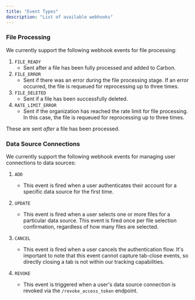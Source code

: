 ```yaml
---
title: "Event Types"
description: "List of available webhooks"
---
```


### File Processing

We currently support the following webhook events for file processing:
1. `FILE_READY`
    - Sent after a file has been fully processed and added to Carbon.
2. `FILE_ERROR`
    - Sent if there was an error during the file processing stage. If an error occurred, the file is requeued for reprocessing
    up to three times.
3. `FILE_DELETED`
    - Sent if a file has been successfully deleted.
4. `RATE_LIMIT_ERROR`
    - Sent if the organization has reached the rate limit for file processing. In this case, the file is requeued for reprocessing
    up to three times.

These are sent *after* a file has been processed.

### Data Source Connections

We currently support the following webhook events for managing user connections to data sources:

1. `ADD` 
    - This event is fired when a user authenticates their account for a specific data source for the first time.

2. `UPDATE` 
    - This event is fired when a user selects one or more files for a particular data source. This event is fired once per file selection confirmation, regardless of how many files are selected.

3. `CANCEL` 
    - This event is fired when a user cancels the authentication flow. It's important to note that this event cannot capture tab-close events, so directly closing a tab is not within our tracking capabilities.

4. `REVOKE`
    - This event is triggered when a user's data source connection is revoked via the `/revoke_access_token` endpoint.
